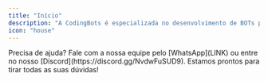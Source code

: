 ```yaml
---
title: "Início"
description: "A CodingBots é especializada no desenvolvimento de BOTs para Discord, criados especialmente para servidores de FiveM. Nosso objetivo é oferecer soluções inteligentes que facilitam a gestão do seu servidor e tornam a experiência dos jogadores mais completa e organizada."
icon: "house"
---
```


<Tip>
  Precisa de ajuda? Fale com a nossa equipe pelo [WhatsApp](LINK) ou entre no nosso [Discord](https://discord.gg/NvdwFuSUD9).  
  Estamos prontos para tirar todas as suas dúvidas!
</Tip>
